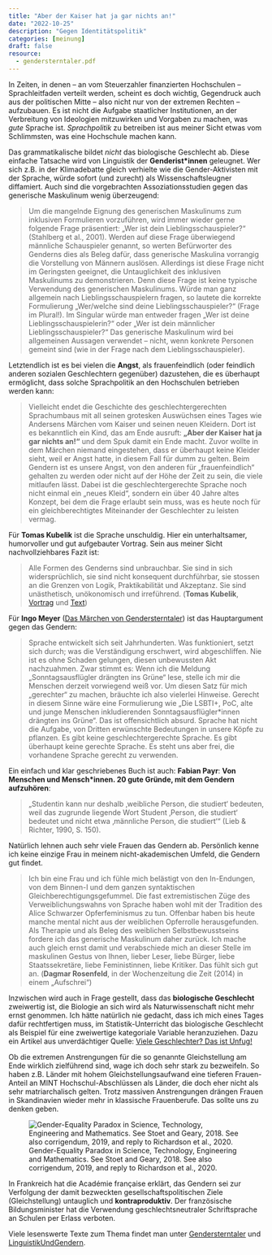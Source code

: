 ```yaml
---
title: "Aber der Kaiser hat ja gar nichts an!"
date: "2022-10-25"
description: "Gegen Identitätspolitik"
categories: [meinung]
draft: false
resource:
  - gendersterntaler.pdf
---
```





In Zeiten, in denen -- an vom Steuerzahler finanzierten Hochschulen -- Sprachleitfaden verteilt werden, scheint es doch wichtig, Gegendruck auch aus der politischen Mitte -- also nicht nur von der extremen Rechten -- aufzubauen. Es ist nicht die Aufgabe staatlicher Institutionen, an der Verbreitung von Ideologien mitzuwirken und Vorgaben zu machen, was *gute* Sprache ist. *Sprachpolitik* zu betreiben ist aus meiner Sicht etwas vom Schlimmsten, was eine Hochschule machen kann. 



Das grammatikalische bildet *nicht* das biologische Geschlecht ab. Diese einfache Tatsache wird von Linguistik der **Genderist\*innen** geleugnet. Wer sich z.B. in der Klimadebatte gleich verhielte wie die Gender-Aktivisten mit der Sprache, würde sofort (und zurecht) als Wissenschaftsleugner diffamiert. Auch sind die vorgebrachten Assoziationsstudien gegen das generische Maskulinum wenig überzeugend:


> Um die mangelnde Eignung des generischen Maskulinums zum inklusiven Formulieren vorzuführen, wird immer wieder gerne folgende
> Frage präsentiert: „Wer ist dein Lieblingsschauspieler?“ (Stahlberg
> et al., 2001). Werden auf diese Frage überwiegend männliche Schauspieler genannt, so werten Befürworter des Genderns dies als Beleg dafür,
> dass generische Maskulina vorrangig die Vorstellung von Männern auslösen. Allerdings ist diese Frage nicht im Geringsten geeignet, die Untauglichkeit des inklusiven Maskulinums zu demonstrieren. Denn diese
> Frage ist keine typische Verwendung des generischen Maskulinums.
> Würde man ganz allgemein nach Lieblingsschauspielern fragen, so lautete die korrekte Formulierung „Wer/welche sind deine Lieblingsschauspieler?“ (Frage im Plural!). Im Singular würde man entweder fragen
> „Wer ist deine Lieblingsschauspielerin?“ oder „Wer ist dein männlicher
> Lieblingsschauspieler?“ Das generische Maskulinum wird bei allgemeinen
> Aussagen verwendet – nicht, wenn konkrete Personen gemeint sind (wie
> in der Frage nach dem Lieblingsschauspieler).

Letztendlich ist es bei vielen die **Angst**, als frauenfeindlich (oder feindlich anderen sozialen Geschlechtern  gegenüber) dazustehen, die es überhaupt ermöglicht, dass solche Sprachpolitik an den Hochschulen betrieben werden kann:


> Vielleicht endet die Geschichte des geschlechtergerechten Sprachumbaus mit all seinen grotesken Auswüchsen eines Tages wie Andersens
> Märchen vom Kaiser und seinen neuen Kleidern. Dort ist es bekanntlich
> ein Kind, das am Ende ausruft: **„Aber der Kaiser hat ja gar nichts an!“**
> und dem Spuk damit ein Ende macht. Zuvor wollte in dem Märchen
> niemand eingestehen, dass er überhaupt keine Kleider sieht, weil er Angst
> hatte, in diesem Fall für dumm zu gelten. Beim Gendern ist es unsere
> Angst, von den anderen für „frauenfeindlich“ gehalten zu werden oder
> nicht auf der Höhe der Zeit zu sein, die viele mitlaufen lässt. Dabei ist die geschlechtergerechte Sprache noch nicht einmal ein „neues Kleid“, sondern ein über 40 Jahre altes Konzept, bei dem die Frage erlaubt sein
> muss, was es heute noch für ein gleichberechtigtes Miteinander der Geschlechter zu leisten vermag.


Für **Tomas Kubelik** ist die Sprache unschuldig. Hier ein unterhaltsamer, humorvoller und gut aufgebauter Vortrag. Sein aus meiner Sicht nachvollziehbares Fazit ist:

> Alle Formen des Genderns sind unbrauchbar.
> Sie sind in sich widersprüchlich, sie sind nicht konsequent durchführbar, sie stossen an die Grenzen von Logik, Praktikabilität und Akzeptanz. Sie sind unästhetisch, unökonomisch und irreführend. (**Tomas Kubelik**, [Vortrag](https://youtu.be/Ri-kVYDTEAk) und [Text](https://www.fazitmagazin.at/2014/04/das-missverstaendnis-vom-grammatikalischen-geschlecht/))


Für **Ingo Meyer** ([Das Märchen von Gendersterntaler](gendersterntaler.pdf)) ist das Hauptargument gegen das Gendern:

> Sprache entwickelt sich seit Jahrhunderten. Was funktioniert, setzt sich durch;
> was die Verständigung erschwert, wird abgeschliffen. Nie ist es ohne Schaden gelungen, diesen
> unbewussten Akt nachzuahmen. Zwar stimmt es: Wenn ich die Meldung „Sonntagsausflügler
> drängten ins Grüne“ lese, stelle ich mir die Menschen derzeit vorwiegend weiß vor. Um diesen
> Satz für mich „gerechter“ zu machen, bräuchte ich also vielerlei Hinweise. Gerecht in diesem
> Sinne wäre eine Formulierung wie „Die LSBTI+, PoC, alte und junge Menschen inkludierenden
> Sonntagsausflügler*innen drängten ins Grüne“. Das ist offensichtlich absurd. Sprache hat nicht
> die Aufgabe, von Dritten erwünschte Bedeutungen in unsere Köpfe zu pflanzen. Es gibt keine
> geschlechtergerechte Sprache. Es gibt überhaupt keine gerechte Sprache. Es steht uns aber frei,
> die vorhandene Sprache gerecht zu verwenden.


Ein einfach und klar geschriebenes Buch ist auch: **Fabian Payr**: __Von Menschen und Mensch\*innen. 20 gute Gründe, mit dem Gendern aufzuhören__:

> „Studentin kann nur deshalb ‚weibliche Person, die studiert‘ bedeuten, weil
> das zugrunde liegende Wort Student ‚Person, die studiert‘ bedeutet und
> nicht etwa ‚männliche Person, die studiert‘“ (Lieb & Richter, 1990, S. 150).



Natürlich lehnen auch sehr viele Frauen das Gendern ab. Persönlich kenne ich keine einzige Frau in meinem nicht-akademischen Umfeld, die Gendern gut findet. 

> Ich bin eine Frau und ich fühle mich belästigt von den In-Endungen, von dem Binnen-I und dem ganzen syntaktischen Gleichberechtigungsgefummel. Die fast extremistischen Züge des Verweiblichungswahns von Sprache haben wohl mit der Tradition des Alice Schwarzer Opferfeminismus zu tun. Offenbar haben bis heute manche mental nicht aus der weiblichen Opferrolle herausgefunden. Als Therapie und als Beleg des weiblichen Selbstbewusstseins fordere ich das generische Maskulinum daher zurück.  Ich mache auch gleich ernst damit und verabschiede mich an dieser Stelle im maskulinen Gestus von Ihnen, lieber Leser, liebe Bürger, liebe Staatssekretäre, liebe Feministinnen, liebe Kritiker. Das fühlt sich gut an. (**Dagmar Rosenfeld**, in der Wochenzeitung die Zeit (2014) in einem „Aufschrei“)


Inzwischen wird auch in Frage gestellt, dass das **biologische Geschlecht** zweiwertig ist, die Biologie an sich wird als Naturwissenschaft nicht mehr ernst genommen. Ich hätte natürlich nie gedacht, dass ich mich eines Tages dafür rechtfertigen muss, im Statistik-Unterricht das biologische Geschlecht als Beispiel für eine zweiwertige kategoriale Variable heranzuziehen. Dazu ein Artikel aus unverdächtiger Quelle:
[Viele Geschlechter? Das ist Unfug!](https://www.emma.de/artikel/viele-geschlechter-das-ist-unfug-339689)


[^1]: Personen, die studieren


Ob die extremen Anstrengungen für die so genannte Gleichstellung am Ende wirklich zielführend sind, wage ich doch sehr stark zu bezweifeln. So haben z.B. Länder mit hohem Gleichstellungsaufwand eine tieferen Frauen-Anteil an MINT Hochschul-Abschlüssen als Länder, die doch eher nicht als sehr matriarchalisch gelten. Trotz massiven Anstrengungen drängen Frauen in Skandinavien wieder mehr in klassische Frauenberufe. Das sollte uns zu denken geben. 




![Gender-Equality Paradox in Science, Technology,
      Engineering and Mathematics. See Stoet and Geary, 2018. See also
      corrigendum, 2019, and reply to
      Richardson et al., 2020.](gendergap1.jpg)

In Frankreich hat die Académie française erklärt, das Gendern sei zur Verfolgung der damit bezweckten gesellschaftspolitischen Ziele (Gleichstellung) untauglich und **kontraproduktiv**. Der französische Bildungsminister hat die Verwendung geschlechtsneutraler Schriftsprache an Schulen per Erlass verboten.



Viele lesenswerte Texte zum Thema findet man unter [Gendersterntaler](https://www.gendersterntaler.de/) und [LinguistikUndGendern](https://www.linguistik-vs-gendern.de/). 


